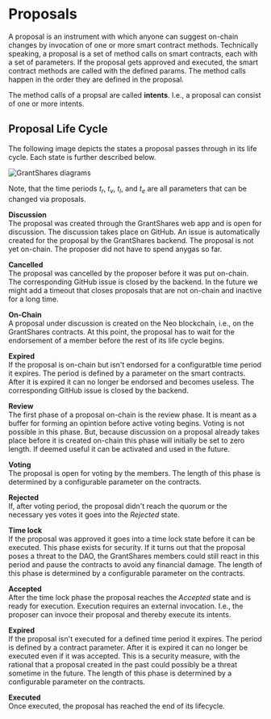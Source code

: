 ---
---

# Proposals

A proposal is an instrument with which anyone can suggest on-chain changes by invocation of one or more smart contract
methods. 
Technically speaking, a proposal is a set of method calls on smart contracts, each with a set of parameters. If the
proposal gets approved and executed, the smart contract methods are called with the defined params. The method calls
happen in the order they are defined in the proposal.

The method calls of a propsal are called **intents**. I.e., a proposal can consist of one or more intents.

## Proposal Life Cycle

The following image depicts the states a proposal passes through in its life cycle. Each state is further described
below.

![GrantShares diagrams](../img/proposal_state_diagram.svg)

Note, that the time periods $t_r$, $t_v$, $t_l$, and $t_e$ are all parameters that can be changed via proposals. 

**Discussion**  
The proposal was created through the GrantShares web app and is open for discussion. The discussion takes place on 
GitHub. An issue is automatically created for the proposal by the GrantShares backend. The proposal is not yet on-chain.
The proposer did not have to spend anygas so far.

**Cancelled**  
The proposal was cancelled by the proposer before it was put on-chain. The corresponding GitHub issue is closed by the
backend. In the future we might add a timeout that closes proposals that are not on-chain and inactive for a long time. 

**On-Chain**  
A proposal under discussion is created on the Neo blockchain, i.e., on the GrantShares contracts. At this point, the
proposal has to wait for the endorsement of a member before the rest of its life cycle begins.

**Expired**  
If the proposal is on-chain but isn't endorsed for a configuratble time period it expires. The period is defined by a
parameter on the smart contracts. After it is expired it can no longer be endorsed and becomes useless. The
corresponding GitHub issue is closed by the backend.

**Review**  
The first phase of a proposal on-chain is the review phase. It is meant as a buffer for forming an opintion before
active voting begins. Voting is not possible in this phase. But, because discussion on a proposal already takes place
before it is created on-chain this phase will initially be set to zero length. If deemed useful it can be activated and
used in the future.

**Voting**  
The proposal is open for voting by the members. The length of this phase is determined by a configurable parameter on
the contracts.

**Rejected**  
If, after voting period, the proposal didn't reach the quorum or the necessary yes votes it goes into the *Rejected*
state.

**Time lock**  
If the proposal was approved it goes into a time lock state before it can be executed. This phase exists for security.
If it turns out that the proposal poses a threat to the DAO, the GrantShares members could still react in this period
and pause the contracts to avoid any financial damage. The length of this phase is determined by a configurable
parameter on the contracts.

**Accepted**  
After the time lock phase the proposal reaches the *Accepted* state and is ready for execution. Execution requires an
external invocation. I.e., the proposer can invoce their proposal and thereby execute its intents.

**Expired**  
If the proposal isn't executed for a defined time period it expires. The period is defined by a contract parameter.
After it is expired it can no longer be executed even if it was accepted. This is a security measure, with the rational
that a proposal created in the past could possibly be a threat sometime in the future.  The length of this phase is
determined by a configurable parameter on the contracts.

**Executed**  
Once executed, the proposal has reached the end of its lifecycle.
